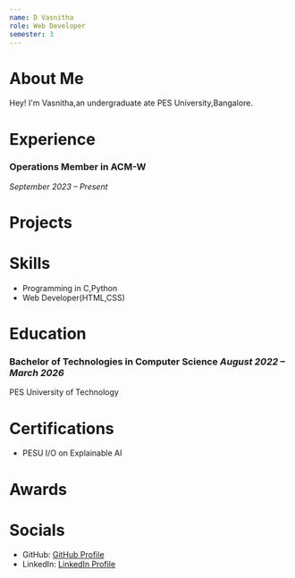 ```yaml
---
name: D Vasnitha
role: Web Developer
semester: 3
---
```


# About Me

Hey! I'm Vasnitha,an undergraduate ate PES University,Bangalore.

# Experience

### **Operations Member in ACM-W**
_September 2023 – Present_

# Projects


# Skills

- Programming in C,Python
- Web Developer(HTML,CSS)

# Education

### Bachelor of Technologies in Computer Science _August 2022 – March 2026_
PES University of Technology


# Certifications

- PESU I/O on Explainable AI

# Awards


# Socials

- GitHub: [GitHub Profile](https://github.com/Vasnitha16)
- LinkedIn: [LinkedIn Profile](https://www.linkedin.com/in/vasnitha-dintakurthi-71717224a)
